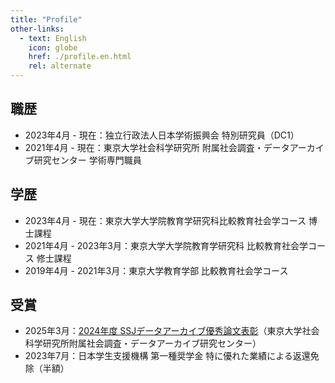 ```yaml
---
title: "Profile"
other-links:
  - text: English
    icon: globe
    href: ./profile.en.html
    rel: alternate
---
```



## 職歴

- 2023年4月 - 現在：独立行政法人日本学術振興会 特別研究員（DC1）
- 2021年4月 - 現在：東京大学社会科学研究所 附属社会調査・データアーカイブ研究センター 学術専門職員 


## 学歴

- 2023年4月 - 現在：東京大学大学院教育学研究科比較教育社会学コース 博士課程
- 2021年4月 - 2023年3月：東京大学大学院教育学研究科 比較教育社会学コース 修士課程
- 2019年4月 - 2021年3月：東京大学教育学部 比較教育社会学コース


## 受賞

- 2025年3月：[2024年度 SSJデータアーカイブ優秀論文表彰](https://csrda.iss.u-tokyo.ac.jp/infrastructure/prize/prize-access/f2024.html)（東京大学社会科学研究所附属社会調査・データアーカイブ研究センター）
- 2023年7月：日本学生支援機構 第一種奨学金 特に優れた業績による返還免除（半額）
